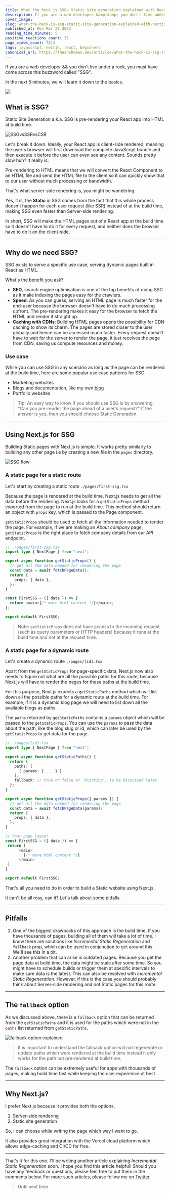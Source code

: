 ```yaml
---
title: What the heck is SSG— Static site generation explained with Next.js
description: If you are a web developer &amp;&amp; you don't live under a rock, you must have come across this...
cover_image:
slug: what-the-heck-is-ssg-static-site-generation-explained-with-nextjs-5cja
published_at: Mon Mar 21 2022
reading_time_minutes: 5
positive_reactions_count: 35
page_views_count: 7813
tags: javascript, nextjs, react, beginners
canonical_url: https://theanshuman.dev/articles/what-the-heck-is-ssg-static-site-generation-explained-with-nextjs-5cja
---
```


If you are a web developer && you don't live under a rock, you must have come across this buzzword called "SSG".

In the next 5 minutes, we will learn it down to the basics.

<img
  className="w-96 h-96"
  src="https://media.giphy.com/media/zaezT79s3Ng7C/giphy.gif"
/>

## What is SSG?

Static Site Generation a.k.a. SSG is pre-rendering your React app into HTML at build time.

![SSGvsSSRvsCSR](https://dev-to-uploads.s3.amazonaws.com/uploads/articles/2xl0ekycmhny49mns4a1.png)

Let's break it down. Ideally, your React app is client-side rendered, meaning the user's browser will first download the complete JavaScript bundle and then execute it before the user can even see any content. Sounds pretty slow huh? It really is.

Pre-rendering to HTML means that we will convert the React Component to an HTML file and send the HTML file to the client so it can quickly show that to our user without much processing or bandwidth.

That's what server-side rendering is, you might be wondering.

Yes, it is, the **Static** in SSG comes from the fact that this whole process doesn't happen for each user request (like SSR) instead of at the build time, making SSG even faster than Server-side rendering.

In short, SSG will make the HTML pages out of a React app at the build time so it doesn't have to do it for every request, and neither does the browser have to do it on the client-side.

---

## Why do we need SSG?

SSG exists to serve a specific use case, serving dynamic pages built in React as HTML.

What's the benefit you ask?

- **SEO**, search engine optimisation is one of the top benefits of doing SSG as it make indexing the pages easy for the crawlers.
- **Speed**: As you can guess, serving an HTML page is much faster for the end-user because the browser doesn't have to do much processing upfront. The pre-rendering makes it easy for the browser to fetch the HTML and render it straight up.
- **Caching with CDNs**: Building HTML pages opens the possibility for CDN caching to show its charm. The pages are stored closer to the user globally and hence can be accessed much faster. Every request doesn't have to wait for the server to render the page, it just receives the page from CDN, saving us compute resources and money.

### Use case

While you can use SSG in any scenario as long as the page can be rendered at the build time, here are some popular use case patterns for SSG

- Marketing websites
- Blogs and documentation, like my own [blog](https://theanshuman.dev/articles)
- Portfolio websites

> Tip: An easy way to know if you should use SSG is by answering: "Can you pre-render the page ahead of a user's request?" If the answer is yes, then you should choose Static Generation.

---

## Using Next.js for SSG

Building Static pages with Next.js is simple. It works pretty similarly to building any other page i.e by creating a new file in the `pages` directory.

![SSG flow](https://dev-to-uploads.s3.amazonaws.com/uploads/articles/klole1y0jwga25f8cp35.png)

### A static page for a static route

Let's start by creating a static route `./pages/first-ssg.tsx`

Because the page is rendered at the build time, Next.js needs to get all the data before the rendering. Next.js looks for a `getStaticProps` method exported from the page to run at the build time. This method should return an object with `props` key, which is passed to the Page component.

`getStaticProps` should be used to fetch all the information needed to render the page. For example, if we are making an _About company_ page, `getStaticProps` is the right place to fetch company details from our API endpoint.

```ts
// ./pages/first-ssg.tsx
import type { NextPage } from "next";

export async function getStaticProps() {
  // get all the data needed for rendering the page
  const data = await fetchPageData();
  return {
    props: { data },
  };
}

const FirstSSG = ({ data }) => {
  return <main>{/* more html content */}</main>;
};

export default FirstSSG;
```

> Note: `getStaticProps` does not have access to the incoming request (such as query parameters or HTTP headers) because it runs at the build time and not at the request time.

### A static page for a dynamic route

Let's create a dynamic route `./pages/[id].tsx`

Apart from the `getStaticProps` for page-specific data, Next.js now also needs to figure out what are all the possible paths for this route, because Next.js will have to render the pages for these paths at the build time.

For this purpose, Next.js expects a `getStaticPaths` method which will list down all the possible paths for a dynamic route at the build time. For example, if it is a dynamic blog page we will need to list down all the available blogs as paths.

The `paths` returned by `getStaticPaths` contains a `params` object which will be passed to the `getStaticProps`. You can use the `params` to pass the data about the path, like the blog slug or id, which can later be used by the `getStaticProps` to get data for the page.

```ts
// ./pages/[id].tsx
import type { NextPage } from "next";

export async function getStaticPaths() {
  return {
    paths: [
      { params: { ... } }
    ],
    fallback: // true or false or 'blocking', to be discussed later
  };
}

export async function getStaticProps({ params }) {
  // get all the data needed for rendering the page
  const data = await fetchPageData(params);
  return {
    props: { data },
  };
}

// Your page layout
const FirstSSG = ({ data }) => {
 return (
      <main>
        {/* more html content */}
      </main>
 )
}

export default FirstSSG;

```

That's all you need to do in order to build a Static website using Next.js.

It can't be all rosy, can it? Let's talk about some pitfalls.

---

## Pitfalls

1. One of the biggest drawbacks of this approach is the build time. If you have thousands of pages, building all of them will take a lot of time. I know there are solutions like _Incremental Static Regeneration_ and `fallback` prop, which can be used in conjunction to get around this. We'll see this in a bit.
2. Another problem that can arise is outdated pages. Because you get the page data at build time, the data might be stale after some time. So you might have to schedule builds or trigger them at specific intervals to make sure data is the latest. This can also be resolved with _Incremental Static Regeneration_. However, if this is the case you should probably think about Server-side rendering and not Static pages for this route.

---

## The `fallback` option

As we discussed above, there is a `fallback` option that can be returned from the `getStaticPaths` and it is used for the paths which were not in the `paths` list returned from `getStaticPaths`.

![fallback option explained](https://dev-to-uploads.s3.amazonaws.com/uploads/articles/kt4w697pe91v2em6wxxx.png)

> It is important to understand the fallback option will not regenerate or update paths which were rendered at the build time instead it only works for the path not pre-rendered at build time.

The `fallback` option can be extremely useful for apps with thousands of pages, making build time fast while keeping the user experience at best.

---

## Why Next.js?

I prefer Next.js because it provides both the options,

1. Server-side rendering
2. Static site generation

So, I can choose while writing the page which way I want to go.

It also provides great integration with the Vercel cloud platform which allows edge-caching and CI/CD for free.

---

That's it for this one. I'll be writing another article explaining _Incremental Static Regeneration_ soon. I hope you find this article helpful! Should you have any feedback or questions, please feel free to put them in the comments below. For more such articles, please follow me on [Twitter](https://x.com/sun_anshuman)

> Until next time
